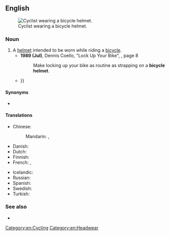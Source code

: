 ==English==
[[File:Thomas Frei at the Amstel Gold Race, Maastricht, Netherlands - 20080420.jpg|thumb|Cyclist wearing a bicycle helmet.]]

===Noun===
{{en-noun}}

# A [[helmet]] intended to be worn while riding a [[bicycle]].
#* '''1989 (Jul)''', Dennis Coello, "Lock Up Your Bike", ''{{w|Boys' Life}}'', page 8
#*: Make locking up your bike as routine as strapping on a '''bicycle helmet'''.
#* {{quote-text|en|year=2004|author=World Health Organization|title=World Report On Road Traffic Injury Prevention|page=136|passage=Mandatory '''bicycle helmet''' laws introduced in New Zealand in 1994 also resulted in large increases in helmet use, and reductions in the number of head injuries{{...}}}}

====Synonyms====
* {{sense|helmet}} {{l|en|bike helmet}}

====Translations====
{{trans-top|helmet worn while riding a bicycle}}
* Chinese:
*: Mandarin: {{t|cmn|[[自行車]][[頭盔]]|sc=Hani}}, {{t|cmn|[[自行车]][[头盔]]|tr=zìxíngchē tóukuī|sc=Hani}}
* Danish: {{t+|da|cykelhjelm|c}}
* Dutch: {{t+|nl|fietshelm|m}}
* Finnish: {{t+|fi|pyöräilykypärä}}
* French: {{t|fr|casque de vélo|m}}, {{t|fr|casque vélo|m}}
{{trans-mid}}
* Icelandic: {{t|is|hjólahjálmur|m}}
* Russian: {{t-needed|ru}}
* Spanish: {{t|es|casco de ciclismo|m}}
* Swedish: {{t+|sv|cykelhjälm|c}}
* Turkish: {{t|tr|bisiklet kaskı}}
{{trans-bottom}}

===See also===
* {{pedialite}}

[[Category:en:Cycling]]
[[Category:en:Headwear]]